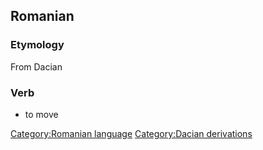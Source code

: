 == Romanian ==
=== Etymology ===
From Dacian
=== Verb ===
* to move

[[Category:Romanian language]]
[[Category:Dacian derivations]]